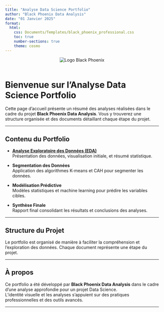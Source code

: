```yaml
---
title: "Analyse Data Science Portfolio"
author: "Black Phoenix Data Analysis"
date: "01 Janvier 2025"
format:
  html:
    css: Documents/Templates/black_phoenix_professional.css
    toc: true
    number-sections: true
    theme: cosmo
---
```


<header><img src="Images/Black_Phoenix_Data_Analysis_Logo.jpg" alt="Logo Black Phoenix" id="logo-large"/></header>

# Bienvenue sur l'Analyse Data Science Portfolio

Cette page d'accueil présente un résumé des analyses réalisées dans le cadre du projet **Black Phoenix Data Analysis**. Vous y trouverez une structure organisée et des documents détaillant chaque étape du projet.

------------------------------------------------------------------------

## Contenu du Portfolio

-   [**Analyse Exploratoire des Données (EDA)**](Doc1_Analyse_Exploratoire.html)\
    Présentation des données, visualisation initiale, et résumé statistique.

-   **Segmentation des Données**\
    Application des algorithmes K-means et CAH pour segmenter les données.

-   **Modélisation Prédictive**\
    Modèles statistiques et machine learning pour prédire les variables cibles.

-   **Synthèse Finale**\
    Rapport final consolidant les résultats et conclusions des analyses.

------------------------------------------------------------------------

## Structure du Projet

Le portfolio est organisé de manière à faciliter la compréhension et l'exploration des données. Chaque document représente une étape du projet.

------------------------------------------------------------------------

## À propos

Ce portfolio a été développé par **Black Phoenix Data Analysis** dans le cadre d'une analyse approfondie pour un projet Data Science.\
L'identité visuelle et les analyses s'appuient sur des pratiques professionnelles et des outils avancés.

------------------------------------------------------------------------

